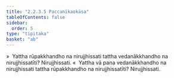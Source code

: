 ```yaml
---
title: "2.2.3.5 Paccanīkaokāsa"
tableOfContents: false
sidebar:
  order: 5
type: "tipitaka"
basket: "ab"
---
```



<DynamicBreadcrumb />

<Division number="120">

<Paragraph number="717">
»  Yattha rūpakkhandho na nirujjhissati tattha vedanākkhandho na nirujjhissatīti? Nirujjhissati.
</Paragraph>

<Paragraph number="718">
«  Yattha vā pana vedanākkhandho na nirujjhissati tattha rūpakkhandho na nirujjhissatīti? Nirujjhissati.
</Paragraph>
</Division>